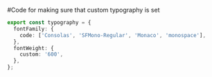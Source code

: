 

#Code for making sure that custom typography is set
```ts
export const typography = {
  fontFamily: {
    code: ['Consolas', 'SFMono-Regular', 'Monaco', 'monospace'],
  },
  fontWeight: {
    custom: '600',
  },
};
```